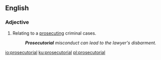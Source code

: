 ==English==

===Adjective===
{{en-adj}}
# {{lb|en|criminal law}} Relating to a [[prosecuting]] criminal cases.
#: '''''Prosecutorial''' misconduct can lead to the lawyer's disbarment.''

[[io:prosecutorial]]
[[ku:prosecutorial]]
[[pl:prosecutorial]]